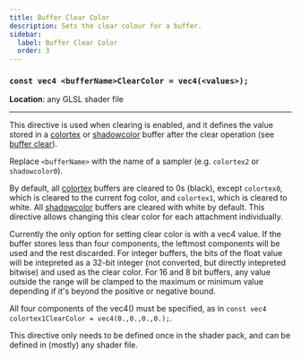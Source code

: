 ```yaml
---
title: Buffer Clear Color
description: Sets the clear colour for a buffer.
sidebar:
  label: Buffer Clear Color
  order: 3
---
```


### `const vec4 <bufferName>ClearColor = vec4(<values>);`


**Location**: any GLSL shader file

---

This directive is used when clearing is enabled, and it defines the value stored in a [colortex](/current/reference/buffers/colortex/) or [shadowcolor](/current/reference/buffers/shadowcolor/) buffer after the clear operation (see [buffer clear](/current/reference/constants/buffer_clear/)).

Replace `<bufferName>` with the name of a sampler (e.g. `colortex2` or `shadowcolor0`).

By default, all [colortex](/current/reference/buffers/colortex/) buffers are cleared to 0s (black), except `colortex0`, which is cleared to the current fog color, and `colortex1`, which is cleared to white. All [shadowcolor](/current/reference/buffers/shadowcolor/) buffers are cleared with white by default. This directive allows changing this clear color for each attachment individually.

Currently the only option for setting clear color is with a vec4 value. If the buffer stores less than four components, the leftmost components will be used and the rest discarded. For integer buffers, the bits of the float value will be intepreted as a 32-bit integer (not converted, but directly intepreted bitwise) and used as the clear color. For 16 and 8 bit buffers, any value outside the range will be clamped to the maximum or minimum value depending if it's beyond the positive or negative bound.

All four components of the vec4() must be specified, as in `const vec4 colortex1ClearColor = vec4(0.,0.,0.,0.);`.

This directive only needs to be defined once in the shader pack, and can be defined in (mostly) any shader file.
